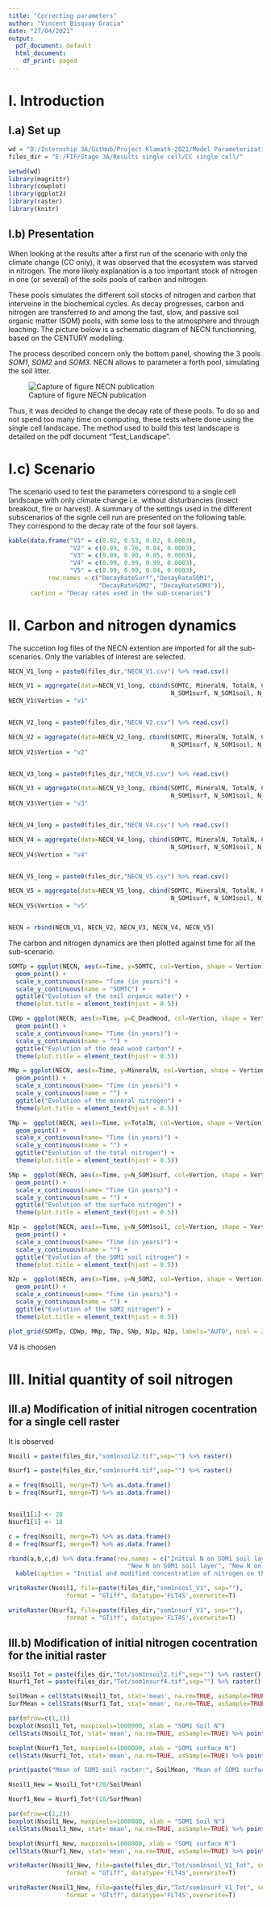 ```yaml
---
title: "Correcting parameters"
author: "Vincent Bisquay Gracia"
date: "27/04/2021"
output:
  pdf_document: default
  html_document:
    df_print: paged
---
```


# I. Introduction

## I.a) Set up

```r
wd = "D:/Internship 3A/GitHub/Project-Klamath-2021/Model Parameterization"
files_dir = "E:/FIF/Stage 3A/Results single cell/CC single cell/"

setwd(wd)
library(magrittr)
library(cowplot)
library(ggplot2)
library(raster)
library(knitr)
```

## I.b) Presentation

When looking at the results after a first run of the scenario with only the climate change (CC only), it was observed that the ecosystem was starved in nitrogen. The more likely explanation is a too important stock of nitrogen in one (or several) of the soils pools of carbon and nitrogen.

These pools simulates the different soil stocks of nitrogen and carbon that interveine in the biochemical cycles. As decay progresses, carbon and nitrogen are transferred to and among the fast, slow, and passive soil organic matter (SOM) pools, with some loss to the atmosphere and through leaching. The picture below is a schematic diagram of NECN functionning, based on the CENTURY modelling. 

The process described concern only the bottom panel, showing the 3 pools *SOM1*, *SOM2* and *SOM3*. NECN allows to parameter a forth pool, simulating the soil litter.

![Capture of figure NECN publication](E:/FIF/Stage 3A/Results single cell/SOM.png)

Thus, it was decided to change the decay rate of these pools. To do so and not spend too many time on computing, these tests where done using the single cell landscape. The method used to build this test landscape is detailed on the pdf document "Test_Landscape".


# I.c) Scenario

The scenario used to test the parameters correspond to a single cell landscape with only climate change i.e. without disturbancies (insect breakout, fire or harvest).
A summary of the settings used in the different subscenarios of the signle cell run are presented on the following table. They correspond to the decay rate of the four soil layers.

```r
kable(data.frame("V1" = c(0.82, 0.53, 0.02, 0.0003),
                 "V2" = c(0.99, 0.76, 0.04, 0.0003),
                 "V3" = c(0.99, 0.90, 0.05, 0.0003),
                 "V4" = c(0.99, 0.99, 0.99, 0.0003),
                 "V5" = c(0.99, 0.99, 0.04, 0.0003),
           row.names = c("DecayRateSurf","DecayRateSOM1",
                         "DecayRateSOM2", "DecayRateSOM3")),
      caption = "Decay rates used in the sub-scenarios")

```

# II. Carbon and nitrogen dynamics

The succetion log files of the NECN extention are imported for all the sub-scenarios. Only the variables of interest are selected.


```r

NECN_V1_long = paste0(files_dir,"NECN_V1.csv") %>% read.csv()

NECN_V1 = aggregate(data=NECN_V1_long, cbind(SOMTC, MineralN, TotalN, C_DeadWood,
                                             N_SOM1surf, N_SOM1soil, N_SOM2) ~ Time, mean)
NECN_V1$Vertion = "v1"


NECN_V2_long = paste0(files_dir,"NECN_V2.csv") %>% read.csv()

NECN_V2 = aggregate(data=NECN_V2_long, cbind(SOMTC, MineralN, TotalN, C_DeadWood,
                                             N_SOM1surf, N_SOM1soil, N_SOM2) ~ Time, mean)
NECN_V2$Vertion = "v2"


NECN_V3_long = paste0(files_dir,"NECN_V3.csv") %>% read.csv()

NECN_V3 = aggregate(data=NECN_V3_long, cbind(SOMTC, MineralN, TotalN, C_DeadWood,
                                             N_SOM1surf, N_SOM1soil, N_SOM2) ~ Time, mean)
NECN_V3$Vertion = "v3"


NECN_V4_long = paste0(files_dir,"NECN_V4.csv") %>% read.csv()

NECN_V4 = aggregate(data=NECN_V4_long, cbind(SOMTC, MineralN, TotalN, C_DeadWood,
                                             N_SOM1surf, N_SOM1soil, N_SOM2) ~ Time, mean)
NECN_V4$Vertion = "v4"


NECN_V5_long = paste0(files_dir,"NECN_V5.csv") %>% read.csv()

NECN_V5 = aggregate(data=NECN_V5_long, cbind(SOMTC, MineralN, TotalN, C_DeadWood,
                                             N_SOM1surf, N_SOM1soil, N_SOM2) ~ Time, mean)
NECN_V5$Vertion = "v5"


NECN = rbind(NECN_V1, NECN_V2, NECN_V3, NECN_V4, NECN_V5)

```

The carbon and nitrogen dynamics are then plotted against time for all the sub-scenario.

```r
SOMTp = ggplot(NECN, aes(x=Time, y=SOMTC, col=Vertion, shape = Vertion)) +
  geom_point() +
  scale_x_continuous(name= "Time (in years)") +
  scale_y_continuous(name = "SOMTC") +
  ggtitle("Evolution of the soil organic mater") +
  theme(plot.title = element_text(hjust = 0.5))

CDWp = ggplot(NECN, aes(x=Time, y=C_DeadWood, col=Vertion, shape = Vertion)) +
  geom_point() +
  scale_x_continuous(name= "Time (in years)") +
  scale_y_continuous(name = "") +
  ggtitle("Evolution of the dead wood carbon") +
  theme(plot.title = element_text(hjust = 0.5))

MNp = ggplot(NECN, aes(x=Time, y=MineralN, col=Vertion, shape = Vertion)) +
  geom_point() +
  scale_x_continuous(name= "Time (in years)") +
  scale_y_continuous(name = "") +
  ggtitle("Evolution of the mineral nitrogen") +
  theme(plot.title = element_text(hjust = 0.5))

TNp =  ggplot(NECN, aes(x=Time, y=TotalN, col=Vertion, shape = Vertion)) +
  geom_point() +
  scale_x_continuous(name= "Time (in years)") +
  scale_y_continuous(name = "") +
  ggtitle("Evolution of the total nitrogen") +
  theme(plot.title = element_text(hjust = 0.5))

SNp =  ggplot(NECN, aes(x=Time, y=N_SOM1surf, col=Vertion, shape = Vertion)) +
  geom_point() +
  scale_x_continuous(name= "Time (in years)") +
  scale_y_continuous(name = "") +
  ggtitle("Evolution of the surface nitrogen") +
  theme(plot.title = element_text(hjust = 0.5))

N1p =  ggplot(NECN, aes(x=Time, y=N_SOM1soil, col=Vertion, shape = Vertion)) +
  geom_point() +
  scale_x_continuous(name= "Time (in years)") +
  scale_y_continuous(name = "") +
  ggtitle("Evolution of the SOM1 soil nitrogen") +
  theme(plot.title = element_text(hjust = 0.5))

N2p =  ggplot(NECN, aes(x=Time, y=N_SOM2, col=Vertion, shape = Vertion)) +
  geom_point() +
  scale_x_continuous(name= "Time (in years)") +
  scale_y_continuous(name = "") +
  ggtitle("Evolution of the SOM2 nitrogen") +
  theme(plot.title = element_text(hjust = 0.5))

plot_grid(SOMTp, CDWp, MNp, TNp, SNp, N1p, N2p, labels="AUTO", ncol = 2, nrow = 3)

```

V4 is choosen

# III. Initial quantity of soil nitrogen

## III.a) Modification of initial nitrogen cocentration for a single cell raster

It is observed 

```r

Nsoil1 = paste(files_dir,"som1nsoil2.tif",sep="") %>% raster()

Nsurf1 = paste(files_dir,"som1nsurf4.tif",sep="") %>% raster()

a = freq(Nsoil1, merge=T) %>% as.data.frame()
b = freq(Nsurf1, merge=T) %>% as.data.frame()


Nsoil1[1] <- 20
Nsurf1[1] <- 18

c = freq(Nsoil1, merge=T) %>% as.data.frame()
d = freq(Nsurf1, merge=T) %>% as.data.frame()

rbind(a,b,c,d) %>% data.frame(row.names = c("Initial N on SOM1 soil layer","Initial N on SOM1 surface layer",
                                 "New N on SOM1 soil layer", "New N on SOM1 surface layer")) %>%
  kable(caption = "Initial and modified concentration of nitrogen on the SOM1 layers")

```

```r

writeRaster(Nsoil1, file=paste(files_dir,"som1nsoil_V1", sep=""),
                format = "GTiff", datatype='FLT4S',overwrite=T)

writeRaster(Nsurf1, file=paste(files_dir,"som1nsurf_V1", sep=""),
                format = "GTiff", datatype='FLT4S',overwrite=T)

```

## III.b) Modification of initial nitrogen cocentration for the initial raster

```r

Nsoil1_Tot = paste(files_dir,"Tot/som1nsoil2.tif",sep="") %>% raster()
Nsurf1_Tot = paste(files_dir,"Tot/som1nsurf4.tif",sep="") %>% raster()

SoilMean = cellStats(Nsoil1_Tot, stat='mean', na.rm=TRUE, asSample=TRUE)
SurfMean = cellStats(Nsurf1_Tot, stat='mean', na.rm=TRUE, asSample=TRUE)

par(mfrow=c(1,2))
boxplot(Nsoil1_Tot, maxpixels=1000000, xlab = "SOM1 Soil N")
cellStats(Nsoil1_Tot, stat='mean', na.rm=TRUE, asSample=TRUE) %>% points(pch=4,col="red")

boxplot(Nsurf1_Tot, maxpixels=1000000, xlab = "SOM1 surface N")
cellStats(Nsurf1_Tot, stat='mean', na.rm=TRUE, asSample=TRUE) %>% points(pch=4,col="red")

print(paste("Mean of SOM1 soil raster:", SoilMean, "Mean of SOM1 surface raster:", SurfMean, sep=" "))

```


```r

Nsoil1_New = Nsoil1_Tot*(20/SoilMean)

Nsurf1_New = Nsurf1_Tot*(18/SurfMean)

par(mfrow=c(1,2))
boxplot(Nsoil1_New, maxpixels=1000000, xlab = "SOM1 Soil N")
cellStats(Nsoil1_New, stat='mean', na.rm=TRUE, asSample=TRUE) %>% points(,pch=4,col="red")

boxplot(Nsurf1_New, maxpixels=1000000, xlab = "SOM1 surface N")
cellStats(Nsurf1_New, stat='mean', na.rm=TRUE, asSample=TRUE) %>% points(,pch=4,col="red")

writeRaster(Nsoil1_New, file=paste(files_dir,"Tot/som1nsoil_V1_Tot", sep=""),
                format = "GTiff", datatype='FLT4S',overwrite=T)

writeRaster(Nsoil1_New, file=paste(files_dir,"Tot/som1nsurf_V1_Tot", sep=""),
                format = "GTiff", datatype='FLT4S',overwrite=T)

```

